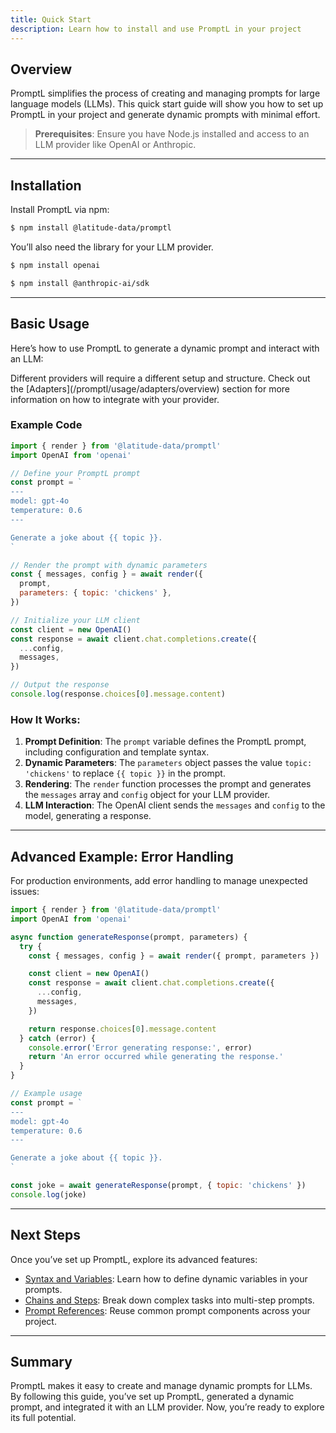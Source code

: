 ```yaml
---
title: Quick Start
description: Learn how to install and use PromptL in your project
---
```


## Overview

PromptL simplifies the process of creating and managing prompts for large language models (LLMs). This quick start guide will show you how to set up PromptL in your project and generate dynamic prompts with minimal effort.

> **Prerequisites**: Ensure you have Node.js installed and access to an LLM provider like OpenAI or Anthropic.

---

## Installation

Install PromptL via npm:

```bash
$ npm install @latitude-data/promptl
```

You’ll also need the library for your LLM provider.
<CodeGroup>
```bash OpenAI
$ npm install openai
```
```bash Anthropic
$ npm install @anthropic-ai/sdk
```
</CodeGroup>

---

## Basic Usage

Here’s how to use PromptL to generate a dynamic prompt and interact with an LLM:

<Note>
  Different providers will require a different setup and structure. Check out the [Adapters](/promptl/usage/adapters/overview) section for more information on how to integrate with your provider.
</Note>

### Example Code
```javascript
import { render } from '@latitude-data/promptl'
import OpenAI from 'openai'

// Define your PromptL prompt
const prompt = `
---
model: gpt-4o
temperature: 0.6
---

Generate a joke about {{ topic }}.
`

// Render the prompt with dynamic parameters
const { messages, config } = await render({
  prompt,
  parameters: { topic: 'chickens' },
})

// Initialize your LLM client
const client = new OpenAI()
const response = await client.chat.completions.create({
  ...config,
  messages,
})

// Output the response
console.log(response.choices[0].message.content)
```

### How It Works:
1. **Prompt Definition**: The `prompt` variable defines the PromptL prompt, including configuration and template syntax.
2. **Dynamic Parameters**: The `parameters` object passes the value `topic: 'chickens'` to replace `{{ topic }}` in the prompt.
3. **Rendering**: The `render` function processes the prompt and generates the `messages` array and `config` object for your LLM provider.
4. **LLM Interaction**: The OpenAI client sends the `messages` and `config` to the model, generating a response.

---

## Advanced Example: Error Handling

For production environments, add error handling to manage unexpected issues:

```javascript
import { render } from '@latitude-data/promptl'
import OpenAI from 'openai'

async function generateResponse(prompt, parameters) {
  try {
    const { messages, config } = await render({ prompt, parameters })

    const client = new OpenAI()
    const response = await client.chat.completions.create({
      ...config,
      messages,
    })

    return response.choices[0].message.content
  } catch (error) {
    console.error('Error generating response:', error)
    return 'An error occurred while generating the response.'
  }
}

// Example usage
const prompt = `
---
model: gpt-4o
temperature: 0.6
---

Generate a joke about {{ topic }}.
`

const joke = await generateResponse(prompt, { topic: 'chickens' })
console.log(joke)
```

---

## Next Steps

Once you’ve set up PromptL, explore its advanced features:
- [Syntax and Variables](syntax/variables): Learn how to define dynamic variables in your prompts.
- [Chains and Steps](syntax/chains): Break down complex tasks into multi-step prompts.
- [Prompt References](syntax/prompt-references): Reuse common prompt components across your project.

---

## Summary

PromptL makes it easy to create and manage dynamic prompts for LLMs. By following this guide, you’ve set up PromptL, generated a dynamic prompt, and integrated it with an LLM provider. Now, you’re ready to explore its full potential.
